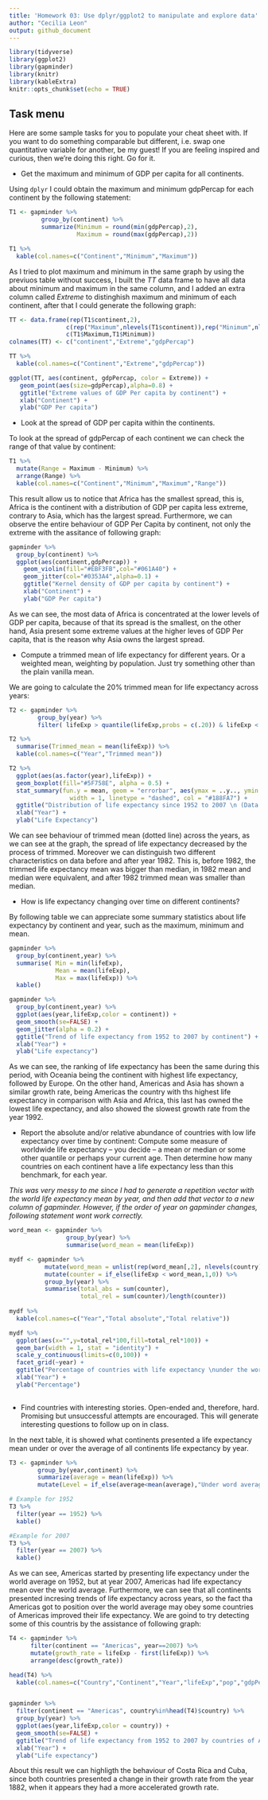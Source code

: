 ```yaml
---
title: 'Homework 03: Use dplyr/ggplot2 to manipulate and explore data'
author: "Cecilia Leon"
output: github_document
---
```


```r
library(tidyverse)
library(ggplot2)
library(gapminder)
library(knitr)
library(kableExtra)
knitr::opts_chunk$set(echo = TRUE)
```

## Task menu

Here are some sample tasks for you to populate your cheat sheet with. If you want to do something comparable but different, i.e. swap one quantitative variable for another, be my guest! If you are feeling inspired and curious, then we're doing this right. Go for it.

- Get the maximum and minimum of GDP per capita for all continents.


Using `dplyr` I could obtain the maximum and minimum gdpPercap for each continent by the following statement:

```r
T1 <- gapminder %>% 
         group_by(continent) %>% 
         summarize(Minimum = round(min(gdpPercap),2),
                   Maximum = round(max(gdpPercap),2))

T1 %>% 
  kable(col.names=c("Continent","Minimum","Maximum"))
```

As I tried to plot maximum and minimum in the same graph by using the previuos table without success, I built the *TT* data frame to have all data about minimum and maximum in the same column, and I added an extra column called *Extreme* to distinghish maximum and minimum of each continent, after that I could generate the following graph:


```r
TT <- data.frame(rep(T1$continent,2),
                c(rep("Maximum",nlevels(T1$continent)),rep("Minimum",nlevels(T1$continent))),
                c(T1$Maximum,T1$Minimum))
colnames(TT) <- c("continent","Extreme","gdpPercap")

TT %>% 
  kable(col.names=c("Continent","Extreme","gdpPercap"))

ggplot(TT, aes(continent, gdpPercap, color = Extreme)) +
   geom_point(aes(size=gdpPercap),alpha=0.8) +
   ggtitle("Extreme values of GDP Per capita by continent") +
   xlab("Continent") +
   ylab("GDP Per capita")

```

- Look at the spread of GDP per capita within the continents.

To look at the spread of gdpPercap of each continent we can check the range of that value by continent:

```r
T1 %>% 
  mutate(Range = Maximum - Minimum) %>% 
  arrange(Range) %>% 
  kable(col.names=c("Continent","Minimum","Maximum","Range"))
```

This result allow us to notice that Africa has the smallest spread, this is, Africa is the continent with a distribution of GDP per capita less extreme, contrary to Asia, which has the largest spread. Furthermore, we can observe the entire behaviour of GDP Per Capita by continent, not only the extreme with the assitance of following graph:

```r
gapminder %>% 
  group_by(continent) %>%
  ggplot(aes(continent,gdpPercap)) +
    geom_violin(fill="#EBF3FB",col="#061A40") +
    geom_jitter(col="#0353A4",alpha=0.1) +
    ggtitle("Kernel density of GDP per capita by continent") +
    xlab("Continent") +
    ylab("GDP Per capita")

```

As we can see, the most data of Africa is concentrated at the lower levels of GDP per capita, because of that its spread is the smallest, on the other hand, Asia present some extreme values at the higher leves of GDP Per capita, that is the reason why Asia owns the largest spread.

- Compute a trimmed mean of life expectancy for different years. Or a weighted mean, weighting by population. Just try something other than the plain vanilla mean.

We are going to calculate the 20% trimmed mean for life expectancy across years:

<div class="twoC">
```r
T2 <- gapminder %>% 
        group_by(year) %>%
        filter( lifeExp > quantile(lifeExp,probs = c(.20)) & lifeExp < quantile(lifeExp,probs = c(.80)))

T2 %>% 
  summarise(Trimmed_mean = mean(lifeExp)) %>% 
  kable(col.names=c("Year","Trimmed mean"))
```

```r
T2 %>% 
  ggplot(aes(as.factor(year),lifeExp)) +
  geom_boxplot(fill="#5F758E", alpha = 0.5) +
  stat_summary(fun.y = mean, geom = "errorbar", aes(ymax = ..y.., ymin = ..y..),
                 width = 1, linetype = "dashed", col = "#188FA7") +
  ggtitle("Distribution of life expectancy since 1952 to 2007 \n (Data between the 20% more extreme values)") +
  xlab("Year") +
  ylab("Life Expectancy")

```
</div>
<div class="clearer"></div>

We can see behaviour of trimmed mean (dotted line) across the years, as we can see at the graph, the spread of life expectancy decreased by the process of trimmed. Moreover we can distinguish two different characteristics on data before and after year 1982. This is, before 1982, the trimmed life expectancy mean was bigger than median, in 1982 mean and median were equivalent, and after 1982 trimmed mean was smaller than median.

- How is life expectancy changing over time on different continents?

By following table we can appreciate some summary statistics about life expectancy by continent and year, such as the maximum, minimum and mean.

```r
gapminder %>% 
  group_by(continent,year) %>% 
  summarise( Min = min(lifeExp),
             Mean = mean(lifeExp),
             Max = max(lifeExp)) %>% 
  kable()
```


```r
gapminder %>% 
  group_by(continent,year) %>% 
  ggplot(aes(year,lifeExp,color = continent)) +
  geom_smooth(se=FALSE) +
  geom_jitter(alpha = 0.2) +
  ggtitle("Trend of life expectancy from 1952 to 2007 by continent") +
  xlab("Year") +
  ylab("Life expectancy")
```

As we can see, the ranking of life expectancy has been the same during this period, with Oceania being the continent with highest life expectancy, followed by Europe. On the other hand, Americas and Asia has shown a similar growth rate, being Americas the country with ths highest life expectancy in comparison with Asia and Africa, this last has owned the lowest life expectancy, and also showed the slowest growth rate from the year 1992.

- Report the absolute and/or relative abundance of countries with low life expectancy over time by continent: Compute some measure of worldwide life expectancy – you decide – a mean or median or some other quantile or perhaps your current age. Then determine how many countries on each continent have a life expectancy less than this benchmark, for each year.

*This was very messy to me since I had to generate a repetition vector with the world life expectancy mean by year, and then add that vector to a new column of gapminder. However, if the order of year on gapminder changes, following statement wont work correctly.*

```r
word_mean <- gapminder %>% 
                group_by(year) %>% 
                summarise(word_mean = mean(lifeExp)) 

mydf <- gapminder %>%  
          mutate(word_mean = unlist(rep(word_mean[,2], nlevels(country)))) %>% 
          mutate(counter = if_else(lifeExp < word_mean,1,0)) %>% 
          group_by(year) %>% 
          summarise(total_abs = sum(counter),
                    total_rel = sum(counter)/length(counter))
          
mydf %>% 
  kable(col.names=c("Year","Total absolute","Total relative"))

mydf %>% 
  ggplot(aes(x="",y=total_rel*100,fill=total_rel*100)) +
  geom_bar(width = 1, stat = "identity") +
  scale_y_continuous(limits=c(0,100)) +
  facet_grid(~year) +
  ggtitle("Percentage of countries with life expectancy \nunder the world average life expectancy") +
  xlab("Year") +
  ylab("Percentage")
  
```


- Find countries with interesting stories. Open-ended and, therefore, hard. Promising but unsuccessful attempts are encouraged. This will generate interesting questions to follow up on in class.

In the next table, it is showed what continents presented a life expectancy mean under or over the average of all continents life expectancy by year.


```r

T3 <- gapminder %>% 
        group_by(year,continent) %>%
        summarize(average = mean(lifeExp)) %>% 
        mutate(Level = if_else(average<mean(average),"Under word average","Over word average"))

# Example for 1952
T3 %>% 
  filter(year == 1952) %>% 
  kable()

#Example for 2007
T3 %>% 
  filter(year == 2007) %>% 
  kable()

```

As we can see, Americas started by presenting life expectancy under the world average on 1952, but at year 2007, Americas had life expectancy mean over the world average. Furthermore, we can see that all continents presented incresing trends of life expectancy across years, so the fact tha Americas got to position over the world average may obey some countries of Americas improved their life expectancy. We are goind to try detecting some of this countris by the assistance of following graph:

```r

T4 <- gapminder %>% 
      filter(continent == "Americas", year==2007) %>%
      mutate(growth_rate = lifeExp - first(lifeExp)) %>% 
      arrange(desc(growth_rate))

head(T4) %>% 
  kable(col.names=c("Country","Continent","Year","lifeExp","pop","gdpPercap","Growth"))


gapminder %>% 
  filter(continent == "Americas", country%in%head(T4)$country) %>% 
  group_by(year) %>% 
  ggplot(aes(year,lifeExp,color = country)) +
  geom_smooth(se=FALSE) +
  ggtitle("Trend of life expectancy from 1952 to 2007 by countries of Americas") +
  xlab("Year") +
  ylab("Life expectancy")
```

About this result we can highligth the behaviour of Costa Rica and Cuba, since both countries presented a change in their growth rate from the year 1882, when it appears they had a more accelerated growth rate. 